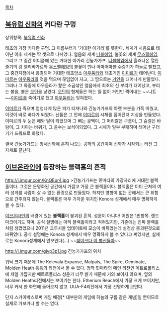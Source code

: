 [[목차]]
== [[북유럽 신화]]의 커다란 구멍 ==

상위항목: [[북유럽 신화]]

태초의 가장 커다란 구멍. 그 이름부터가 '거대한 아가리'를 뜻한다. 세계가 처음으로 태어난 이후 세계는 딱 셋으로 나뉘었다. 얼음의 세계 [[니블헤임]], 불꽃의 세계 [[무스펠헤임]], 그리고 그 중간 어디쯤에 있는 거대한 아가리 긴눙가가프. [[니블헤임]]에서 흘러나온 열한줄기의 강 엘리바가르와 [[무스펠헤임]]의 불꽃이 만나 어마어마한 수증기가 하늘로 뻗쳤고, 그 중간지점에서 응결되어 거대한 태초암소 [[아우둠라]]와 태초거인 [[이미르]]가 태어난다. [[이미르]]는 [[아우둠라]]의 젖을 먹으며 끊임없이 자고, 그 땀으로는 [[거인]]을 태어나게 만들었다. 그러나 그 와중에 아우둠라가 핥은 소금섞인 얼음에서 최초의 신 부리가 태어났고, 부리는 볼을, 볼은 [[오딘]]을 낳았다. [[오딘]]의 형제들은 하는 일 없이 거인만 찍어내는 ~~니트~~[[이미르]]를 죽이기로 했고 [[아우둠라]]는 잊혀졌다.

[[이미르]]가 죽으며 엄청나게 많은 피가 터져나와 긴눙가가프의 아랫 부분을 가득 메웠고, 이것이 바로 바다가 되었다. 신들은 그 안에 [[이미르]]의 시체를 집어던져 지상을 만들었다. 이미르의 두 눈은 해와 달이 되었으며 그 뼈는 광맥이, 그 머리칼은 구름이, 그 숨결은 바람이, 그 치아는 바위가, 그 골수는 보석이되었다. 그 시체가 일부 부패하며 태어난 구더기가 드워프로 화했다.

결국 긴눙가가프는 창세신화에 흔히 나오는 공허의 공간이며 신화가 시작되는 터전 그 자체로 끝난다.


== [[이브온라인]]에 등장하는 블랙홀의 흔적 ==
http://i.imgur.com/KnQEur4.jpg
>긴눙가가프는 민마타의 가장자리에 거대한 블랙홀이다. 그것은 문명화된 공간에서 가깝고 가장 큰 블랙홀이다. 블랙홀은 이미 근처의 여러 성계를 사람이 살 수 없는 환경으로 만들었다. 하지만 영향이 없는 곳에서는 큰 위험으로 간주되지 않는다. 블랙홀은 매우 가까운 위치인 Konora 성계에서 매우 명확하게 볼 수 있다. 

[[이브온라인]]의 배경에 있는 '''블랙홀'''이 붕괴된 흔적. 성운이 아니다!  
어원은 1번항목.
랜드마크이기도 하며, 공식 설명에는 아직 블랙홀이라고 적혀있지만, 기존에는 진짜 블랙홀처럼 생겼었으나 2011년 크루시블 업데이트때 모습이 바뀌었는데 설정상 붕괴된것으로 바뀌었다. 공식 설명에는 Konora 성계에서 매우 명확하게 볼 수 있다고 써있지만, 실제로는 Konora성계에서 안보인다(...) ~~[[훼이크다 이 병신들아]]~~

http://i.imgur.com/gjvp3p1.jpg
긴눙가가프의 위치

워낙 크기 때문에 The Kelevala Expanse, Malpais, The Spire, Geminate, Molden Heath 등등의 리전에서 볼 수 있다.
정작 민마타의 메인 리전인 메트로폴리스에 제일 가깝지만 메트로폴리스 성운가 너무 밝기 때문에 거의 보이지 않으며, 옆의 Molden Heath리전에서는 보이기는 한다. Etherium Reach에서 가장 크게 보이지만, 너무 커서 한 화면에 들어오지 않고. UUA-F4리전에서 가장 선명하게 보인다.

단지 스카이박스로써 게임 배경[* 대부분의 게임에 하늘의 구름 같은 개념]일 뿐이므로 실제로 가보거나 할 수는 없다.



